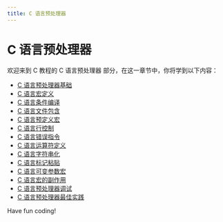 ```yaml
---
title: C 语言预处理器
---
```


# C 语言预处理器

欢迎来到 C 教程的 C 语言预处理器 部分，在这一章节中，你将学到以下内容：

- [C 语言预处理器基础](./0-c-language-preprocessor-basics.mdx)
- [C 语言宏定义](./1-c-language-macro-definition.mdx)
- [C 语言条件编译](./2-c-conditional-compilation.mdx)
- [C 语言文件包含](./3-c-language-file-contains.mdx)
- [C 语言预定义宏](./4-c-language-predefined-macros.mdx)
- [C 语言行控制](./5-c-language-line-control.mdx)
- [C 语言错误指令](./6-c-language-error-instruction.mdx)
- [C 语言运算符定义](./7-c-language-operator-definition.mdx)
- [C 语言字符串化](./8-c-language-stringification.mdx)
- [C 语言标记粘贴](./9-c-language-markup-paste.mdx)
- [C 语言可变参数宏](./10-c-language-variable-parameter-macros.mdx)
- [C 语言宏的副作用](./11-side-effects-of-c-language-macros.mdx)
- [C 语言预处理器调试](./12-c-language-preprocessor-debugging.mdx)
- [C 语言预处理器最佳实践](./13-c-language-preprocessor-best-practices.mdx)

Have fun coding!